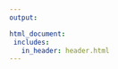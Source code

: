 ```yaml
---
output:

html_document:
 includes:
   in_header: header.html
---
```


<link rel="shortcut icon" href="{path to favicon file}" />
